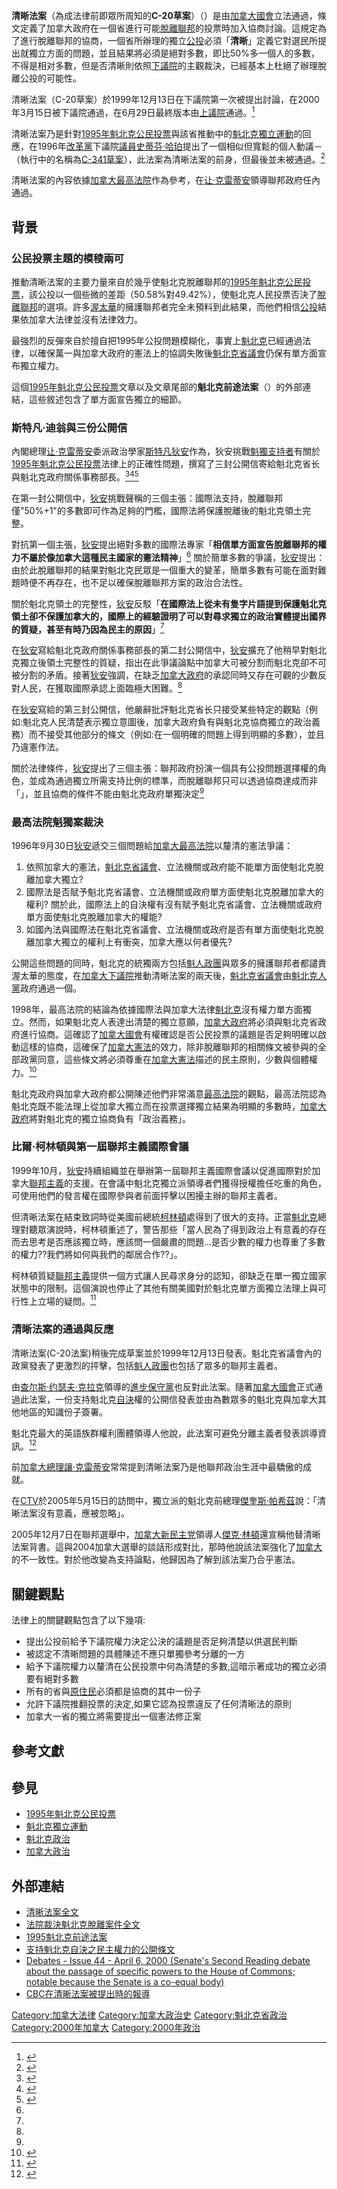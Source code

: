 {{legal}}
{{Infobox legislation
|short_title = 清晰法令
|legislature = [[加拿大国会|加拿大国会]]
|image = 
|imagesize = 
|imagealt = 
|caption = 
|long_title = 本法基于[[加拿大最高法院|最高法院]]有关魁北克脱离案中的观点以规定清晰的要求<br>（An Act to give effect to the requirement for clarity as set out in the opinion of the Supreme Court of Canada in the Quebec Secession Reference）
|citation = [https://laws-lois.justice.gc.ca/PDF/C-31.8.pdf 清晰法案正文]
|territorial_extent = 
|enacted_by           = [[加拿大下议院|下议院]]
|date_passed          = 2000年3月15日
|enacted_by2          = [[加拿大上议院|上议院]]
|date_passed2         = 2000年6月29日
|royal_assent         =  2000年6月29日
|introduced_by        = [[斯特凡·迪翁|狄安]]（跨政府事务部长）
|1st_reading = 1999年12月13日
|2nd_reading = 
|3rd_reading = 2000年3月15日
|bill_date2 = 
|1st_reading2 = 
|2nd_reading2 = 
|3rd_reading2 = 2000年6月29日
|bill                 = [https://www.parl.ca/LegisInfo/BillDetails.aspx?Language=E&billId=9837 C-20]
|bill2 = C-20
|commencement         = 
|revised_text         = 
|status = current
}}
'''清晰法案'''（為成法律前即眾所周知的'''C-20草案'''）（{{lang-en|'''The Clarity Act'''}}）是由[[加拿大國會|加拿大國會]]立法通過，條文定義了加拿大政府在一個省進行可能[[國家分裂|脫離聯邦]]的投票時加入協商討論。這規定為了進行脫離聯邦的協商，一個省所辦理的獨立[[公民投票|公投]]必須「'''清晰'''」定義它對選民所提出就獨立方面的問題，並且結果將必須是絕對多數，即比50%多一個人的多數，不得是相对多數，但是否清晰則依照[[加拿大國會下議院|下議院]]的主觀裁決，已經基本上杜絕了辦理脫離公投的可能性。

清晰法案（C-20草案）於1999年12月13日在下議院第一次被提出討論，在2000年3月15日被下議院通過，在6月29日最終版本由[[加拿大國會上議院|上議院]]通過。<ref>{{cite web|title = Clarity Act|publisher = Government of Canada Privy Council Office|url = http://laws.justice.gc.ca/en/C-31.8/text.html|4 = |accessdate = 2009-03-05|archive-date = 2006-06-16|archive-url = https://web.archive.org/web/20060616115417/http://laws.justice.gc.ca/en/C-31.8/text.html|dead-url = no}}</ref>

清晰法案乃是針對[[1995年魁北克公民投票|1995年魁北克公民投票]]與該省推動中的[[魁北克獨立運動|魁北克獨立運動]]的回應，在1996年[[加拿大改革黨|改革黨]]下議院[[議員|議員]][[史蒂芬·哈珀|史蒂芬·哈珀]]提出了一個相似但寬鬆的個人動議－{{tsl|en|Quebec Contingency Act|魁北克臨時動議}}（執行中的名稱為[[清晰法案|C-341草案]]），此法案為清晰法案的前身，但最後並未被通過。<ref>{{cite paper |author=Stephen Harper |publisher=The House of Commons of Canada |date=1996-10-30 |url=http://www2.parl.gc.ca/content/hoc/Bills/352/Private/C-341/C-341_1/C-341_1.pdf |title=Quebec Contingency Act |accessdate=2009-03-05 |format=PDF |archive-date=2008-05-30 |archive-url=https://web.archive.org/web/20080530011315/http://www2.parl.gc.ca/content/hoc/Bills/352/Private/C-341/C-341_1/C-341_1.pdf |dead-url=no }}</ref>

清晰法案的內容依據[[加拿大最高法院|加拿大最高法院]]{{tsl|en|Reference re Secession of Quebec|1998魁北克脫離案的裁決}}作為參考，在[[让·克雷蒂安|让·克雷蒂安]]領導聯邦政府任內通過。

==背景==
===公民投票主題的模稜兩可===

推動清晰法案的主要力量來自於幾乎使魁北克脫離聯邦的[[1995年魁北克公民投票|1995年魁北克公民投票]]，該公投以一個些微的差距（50.58%對49.42%），使魁北克人民投票否決了[[國家分裂|脫離聯邦]]的選項。許多[[渥太華|渥太華]]的擁護聯邦者完全未預料到此結果，而他們相信[[公民投票|公投]]結果依加拿大法律並沒有法律效力。

最強烈的反彈來自於擅自把1995年公投問題模糊化，事實上[[魁北克|魁北克]]已經通過法律，以確保萬一與加拿大政府的憲法上的協調失敗後[[魁北克省議會|魁北克省議會]]仍保有單方面宣布獨立權力。

這個[[1995年魁北克公民投票|1995年魁北克公民投票]]文章以及文章尾部的'''魁北克前途法案'''（{{lang|en|'''Act Respecting the Future of Québec'''}}）的外部連結，這些敘述包含了單方面宣告獨立的細節。

=== 斯特凡·迪翁與三份公開信 ===

內閣總理[[让·克雷蒂安|让·克雷蒂安]]委派政治學家[[斯特凡·迪翁|斯特凡狄安]]作為{{tsl|en|Minister of Intergovernmental Affairs (Canada)|各級政府關係事務部長}}，狄安挑戰[[魁北克獨立運動|魁獨支持者]]有關於[[1995年魁北克公民投票|1995年魁北克公民投票]]法律上的正確性問題，撰寫了三封公開信寄給魁北克省长{{tsl|en|Lucien Bouchard|盧遜·布薩}}與魁北克政府關係事務部長{{tsl|en|Jacques Brassard|傑奎斯·布拉撒}}。<ref name="PCO">{{cite paper|author=Dion, Stéphane |publisher=Ministry of Intergovernmental Affairs Canada |date=1997-08-11 |url=http://www.pco-bcp.gc.ca/aia/default.asp?Language=E&Page=pressroom&Sub=OpenLetters&Doc=19970811_e.htm |title=Letter to Premier Lucienne Bouchard Concerning his Position on a Unilateral Declaration of Independence |accessdate=2006-12-04 |deadurl=yes |archiveurl=https://web.archive.org/web/20040920054437/http://www.pco-bcp.gc.ca/aia/default.asp?Language=E&Page=PressRoom&Sub=OpenLetters&Doc=19970811_e.htm |archivedate=2004-09-20 }}</ref><ref name="letter2">{{cite paper|author=Dion, Stéphane |publisher=Ministry of Intergovernmental Affairs Canada |date=1997-11-19 |url=http://www.pco-bcp.gc.ca/aia/default.asp?Language=E&Page=pressroom&Sub=OpenLetters&Doc=19971119_e.htm |title=Letter to Mr. Jacques Brassard in Response to his Ministerial Statement on the Territorial Integrity of Quebec |accessdate=2006-12-04 |deadurl=yes |archiveurl=https://web.archive.org/web/20040920053824/http://www.pco-bcp.gc.ca/aia/default.asp?Language=E&Page=PressRoom&Sub=OpenLetters&Doc=19971119_e.htm |archivedate=2004-09-20 }}</ref><ref name="letter3">{{cite paper|author=Dion, Stéphane |publisher=Ministry of Intergovernmental Affairs Canada |date=1998-08-25 |url=http://www.pco-bcp.gc.ca/aia/default.asp?Language=E&Page=pressroom&Sub=OpenLetters&Doc=19980825_e.htm |title=Letter to Premier Lucien Bouchard on the Need to Respect the Supreme Court's Decision in its Entirety |accessdate=2006-12-04 |deadurl=yes |archiveurl=https://web.archive.org/web/20040920053948/http://www.pco-bcp.gc.ca/aia/default.asp?Language=E&Page=PressRoom&Sub=OpenLetters&Doc=19980825_e.htm |archivedate=2004-09-20 }}</ref>

在第一封公開信中，[[斯特凡·迪翁|狄安]]挑戰{{tsl|en|Lucien Bouchard|布薩|呂西安·布薩}}聲稱的三個主張：國際法支持{{tsl|en|Unilateral declaration of independence|單方面宣告獨立}}，脫離聯邦僅"50%+1"的多數即可作為足夠的門檻，國際法將保護脫離後的魁北克領土完整。

對抗第一個主張，[[斯特凡·迪翁|狄安]]提出絕對多數的國際法專家「'''相信單方面宣告脫離聯邦的權力不屬於像加拿大這種民主國家的憲法精神'''」<ref name="PCO" />
關於簡單多數的爭議，[[斯特凡·迪翁|狄安]]提出：由於此脫離聯邦的結果對魁北克民眾是一個重大的變革，簡單多數有可能在面對難題時便不再存在，也不足以確保脫離聯邦方案的政治合法性。

關於魁北克領土的完整性，[[斯特凡·迪翁|狄安]]反駁「'''在國際法上從未有隻字片語提到保護魁北克領土卻不保護加拿大的，國際上的經驗證明了可以對尋求獨立的政治實體提出國界的質疑，甚至有時乃因為民主的原因'''」<ref name="PCO" />

在[[斯特凡·迪翁|狄安]]寫給魁北克政府關係事務部長{{tsl|en|Jacques Brassard|傑奎斯·布拉撒}}的第二封公開信中，[[斯特凡·迪翁|狄安]]擴充了他稍早對魁北克獨立後領土完整性的質疑，指出在此爭議論點中加拿大可被分割而魁北克卻不可被分割的矛盾。接著[[斯特凡·迪翁|狄安]]強調，在缺乏[[加拿大政府|加拿大政府]]的承認同時又存在可觀的少數反對人民，{{tsl|en|Unilateral declaration of independence|單方面宣告獨立}}在獲取國際承認上面臨極大困難。<ref name="letter2" />

在[[斯特凡·迪翁|狄安]]寫給{{tsl|en|Lucien Bouchard|盧遜·布薩}}的第三封公開信，他嚴辭批評魁北克省长只接受某些特定的{{tsl|en|Reference re Secession of Quebec|最高法院魁獨案裁決}}觀點（例如:魁北克人民清楚表示獨立意圖後，加拿大政府負有與魁北克協商獨立的政治義務）而不接受其他部分的條文（例如:在一個明確的問題上得到明顯的多數），並且{{tsl|en|Unilateral declaration of independence|單方面宣告獨立}}乃違憲作法。

關於法律條件，[[斯特凡·迪翁|狄安]]提出了三個主張：聯邦政府扮演一個具有公投問題選擇權的角色，並成為通過獨立所需支持比例的標準，而脫離聯邦只可以透過協商達成而非「{{tsl|en|Unilateral declaration of independence|單方面宣告獨立}}」，並且協商的條件不能由魁北克政府單獨決定<ref name="letter3" />

=== 最高法院魁獨案裁決 ===

1996年9月30日[[斯特凡·迪翁|狄安]]遞交三個問題給[[加拿大最高法院|加拿大最高法院]]以釐清{{tsl|en|Reference re Secession of Quebec|最高法院魁獨案裁決}}的憲法爭議：

#依照加拿大的憲法，[[魁北克省議會|魁北克省議會]]、立法機關或政府能不能單方面使魁北克脫離加拿大獨立?
#國際法是否賦予魁北克省議會、立法機關或政府單方面使魁北克脫離加拿大的權利? 關於此，國際法上的自決權有沒有賦予魁北克省議會、立法機關或政府單方面使魁北克脫離加拿大的權能?
#如國內法與國際法在魁北克省議會、立法機關或政府是否有單方面使魁北克脫離加拿大獨立的權利上有衝突，加拿大應以何者優先?

公開這些問題的同時，魁北克的統獨兩方包括[[魁人政團|魁人政團]]與眾多的擁護聯邦者都譴責渥太華的態度，在[[加拿大國會下議院|加拿大下議院]]推動清晰法案的兩天後，[[魁北克省議會|魁北克省議會]]由[[魁北克人黨|魁北克人黨]]政府通過一個{{tsl|en|Act respecting the exercise of the fundamental rights and prerogatives of the Québec people and the Québec State|尊重魁北克人民與省行使基本權力與特權法案}}。

1998年，最高法院的結論為依據國際法與加拿大法律[[魁北克|魁北克]]沒有權力單方面獨立。然而，如果魁北克人表達出清楚的獨立意願，[[加拿大政府|加拿大政府]]將必須與魁北克省政府進行協商。這確認了[[加拿大國會|加拿大國會]]有權確認是否公民投票的議題是否足夠明確以啟動這樣的協商，這確保了[[加拿大宪法|加拿大憲法]]的效力，除非脫離聯邦的相關條文被參與的全部政黨同意，這些條文將必須尊重在[[加拿大宪法|加拿大憲法]]描述的民主原則，少數與個體權力。<ref>{{cite paper|author=Supreme Court of Canada |publisher=Supreme Court of Canada |date=1998-08-20 |url=http://scc.lexum.umontreal.ca/en/1998/1998rcs2-217/1998rcs2-217.html |title=Reference re Secession of Quebec |accessdate=2006-12-21 |deadurl=yes |archiveurl=https://web.archive.org/web/20061229121354/http://scc.lexum.umontreal.ca/en/1998/1998rcs2-217/1998rcs2-217.html |archivedate=2006-12-29 }}</ref> 

魁北克政府與加拿大政府都公開陳述他們非常滿意[[加拿大最高法院|最高法院]]的觀點，最高法院認為魁北克既不能法理上從加拿大獨立而在投票選擇獨立結果為明顯的多數時，[[加拿大政府|加拿大政府]]將對魁北克的獨立協商負有「政治義務」。

=== 比爾·柯林頓與第一屆聯邦主義國際會議 ===

1999年10月，[[斯特凡·迪翁|狄安]]持續組織並在{{tsl|en|Mont Tremblant|塔伯拉山}}舉辦第一屆聯邦主義國際會議以促進國際對於加拿大[[联邦主义|聯邦主義]]的支援。在會議中魁北克獨立派領導者們獲得授權擔任吃重的角色，可使用他們的發言權在國際參與者前面抨擊{{tsl|en|Canadian federalism|加拿大聯邦主義}}以困擾主辦的聯邦主義者。

但清晰法案在結束致詞時從美國前總統[[比尔·克林顿|柯林頓]]處得到了很大的支持。正當[[魁北克|魁北克]]總理{{tsl|en|Lucien Bouchard|盧遜·布薩}}對聽眾演說時，柯林頓重述了{{tsl|en|Reference re Secession of Quebec|最高法院魁獨案裁決}}，警告那些「當人民為了得到政治上有意義的存在而去思考是否應該獨立時，應該問一個嚴肅的問題...是否少數的權力也尊重了多數的權力??我們將如何與我們的鄰居合作??」。

柯林頓質疑[[联邦主义|聯邦主義]]提供一個方式讓人民尋求身分的認知，卻缺乏在單一獨立國家狀態中的限制。這個演說也停止了其他有關美國對於魁北克單方面獨立法理上與可行性上立場的疑問。<ref>{{cite paper |author=Bruce Wallace |publisher=Maclean's Magazine |date=1999-10-18 |url=http://www.canadianencyclopedia.ca/index.cfm?PgNm=TCE&Params=M1ARTM0012024 |title=Clinton Defends Canadian Federalism |accessdate=2006-12-21 |deadurl=yes |archiveurl=https://web.archive.org/web/20070930165400/http://www.canadianencyclopedia.ca/index.cfm?PgNm=TCE&Params=M1ARTM0012024 |archivedate=2007-09-30 }}</ref>

=== 清晰法案的通過與反應 ===

清晰法案(C-20法案)稍後完成草案並於1999年12月13日發表。魁北克省議會內的政黨發表了更激烈的抨擊，包括[[魁人政團|魁人政團]]也包括了眾多的聯邦主義者。{{FACT|time=2009-3-16}}

由[[查尔斯·约瑟夫·克拉克|查尔斯·约瑟夫·克拉克]]領導的[[加拿大進步保守黨|進步保守黨]]也反對此法案。隨著[[加拿大國會|加拿大國會]]正式通過此法案，一份支持魁北克[[民族自決|自決]]權的公開信發表並由為數眾多的魁北克與加拿大其他地區的知識份子簽署。

魁北克最大的英語族群權利團體{{tsl|en|Alliance Quebec|魁北克聯盟}}領導人{{tsl|en|William Johnson|威廉·強森}}他說，此法案可避免分離主義者發表誤導資訊。<ref>{{Cite web |url=http://www.cbc.ca/canada/story/2000/02/24/clarity000224.html |title=存档副本 |access-date=2009-03-16 |archive-date=2008-12-24 |archive-url=https://web.archive.org/web/20081224082758/http://www.cbc.ca/canada/story/2000/02/24/clarity000224.html |dead-url=no }}</ref>

前[[加拿大總理|加拿大總理]][[讓·克雷蒂安|讓·克雷蒂安]]常常提到清晰法案乃是他聯邦政治生涯中最驕傲的成就。

在[[CTV電視網|CTV]]於2005年5月15日的訪問中，獨立派的魁北克前總理[[雅克·帕里佐|傑奎斯·帕希茲]]說：「清晰法案沒有意義，應被忽略」。

2005年12月7日在聯邦選舉中，[[加拿大新民主党|加拿大新民主党]]領導人[[傑克·林頓|傑克·林頓]]還宣稱他替清晰法案背書。這與2004加拿大選舉的談話形成對比，那時他說該法案強化了[[加拿大|加拿大]]的不一致性。對於他改變為支持論點，他歸因為了解到該法案乃合乎憲法。

== 關鍵觀點 ==
法律上的關鍵觀點包含了以下幾項:

* 提出公投前給予下議院權力決定公決的議題是否足夠清楚以供選民判斷
* 被認定不清晰問題的具體陳述不應只單獨參考分離的一方
* 給予下議院權力以釐清在公民投票中何為清楚的多數,這暗示著成功的獨立必須要有絕對多數
* 所有的省與[[第一民族|原住民]]必須都是協商的其中一份子
* 允許下議院推翻投票的決定,如果它認為投票違反了任何清晰法的原則
* 加拿大一省的獨立將需要提出一個憲法修正案

== 參考文獻 ==
<div class="references-small">
<references />

== 參見 ==
* [[1995年魁北克公民投票|1995年魁北克公民投票]]
* [[魁北克獨立運動|魁北克獨立運動]]
* [[魁北克政治|魁北克政治]]
* [[加拿大政治|加拿大政治]]

== 外部連結 ==
* [http://lois.justice.gc.ca/en/ShowDoc/cs/C-31.8///en?page=1&isprinting=true 清晰法案全文]{{Dead link|date=2019年11月 |bot=InternetArchiveBot |fix-attempted=yes }}
* [https://web.archive.org/web/20040229132319/http://www.canlii.org/ca/cas/scc/1998/1998scc63.html 法院裁決魁北克脫離案件全文]
* [http://www.sfu.ca/~aheard/bill1.html 1995魁北克前途法案] {{Wayback|url=http://www.sfu.ca/~aheard/bill1.html |date=20180810004054 }}
* [http://pages.infinit.net/mseymour/apage/ap_openletter.html 支持魁北克自決之民主權力的公開條文] {{Wayback|url=http://pages.infinit.net/mseymour/apage/ap_openletter.html |date=20091113081735 }}
*[http://www.parl.gc.ca/36/2/parlbus/chambus/senate/deb-e/044db_2000-04-06-E.htm?Language=E&Parl=36&Ses=2#0.2.W54BJ2.MERRJT.S7Z7PH.421 Debates - Issue 44 - April 6, 2000 (Senate's Second Reading debate about the passage of specific powers to the House of Commons; notable because the Senate is a co-equal body)] {{Wayback|url=http://www.parl.gc.ca/36/2/parlbus/chambus/senate/deb-e/044db_2000-04-06-E.htm?Language=E&Parl=36&Ses=2#0.2.W54BJ2.MERRJT.S7Z7PH.421 |date=20080421104958 }}
* [http://archives.cbc.ca/IDCC-1-73-1891-12488/politics_economy/1995_referendum/ CBC在清晰法案被提出時的報導] {{Wayback|url=http://archives.cbc.ca/IDCC-1-73-1891-12488/politics_economy/1995_referendum/ |date=20080201170055 }}

{{DEFAULTSORT:Clarity}}
[[Category:加拿大法律|Category:加拿大法律]]
[[Category:加拿大政治史|Category:加拿大政治史]]
[[Category:魁北克省政治|Category:魁北克省政治]]
[[Category:2000年加拿大|Category:2000年加拿大]]
[[Category:2000年政治|Category:2000年政治]]